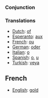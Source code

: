 ===Conjunction===

===Translations===

*[[Dutch]]: [[of]]
*[[Esperanto]]: [[aux]]
*[[French]]: [[ou]]
*[[German]]: [[oder]]
*[[Italian]]: [[o]]
*[[Spanish]]: [[o]], [[u]]
*[[Turkish]]: [[veya]]

==French==

*[[English]]: [[gold]]